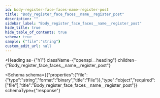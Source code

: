 ```yaml
---
id: body-register-face-faces-name-register-post
title: "Body_register_face_faces__name__register_post"
description: ""
sidebar_label: "Body_register_face_faces__name__register_post"
hide_title: true
hide_table_of_contents: true
schema: true
sample: {"file":"string"}
custom_edit_url: null
---
```



<Heading
  as={"h1"}
  className={"openapi__heading"}
  children={"Body_register_face_faces__name__register_post"}
>
</Heading>





<Schema
  schema={{"properties":{"file":{"type":"string","format":"binary","title":"File"}},"type":"object","required":["file"],"title":"Body_register_face_faces__name__register_post"}}
  schemaType={"response"}
>
  
</Schema>
            